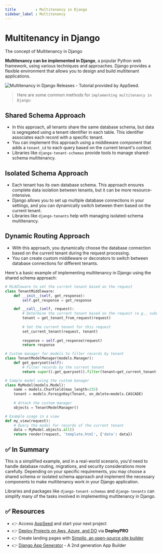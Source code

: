 ```yaml
---
title         : Multitenancy in Django
sidebar_label : Multitenancy
---
```


# Multitenancy in Django

<SubHeading>The concept of Multitenancy in Django</SubHeading>

**Multitenancy can be implemented in Django**, a popular Python web framework, using various techniques and approaches. 
Django provides a flexible environment that allows you to design and build multitenant applications. 

![Multitenancy in Django Releases - Tutorial provided by AppSeed.](https://user-images.githubusercontent.com/51070104/268675023-54ea4ace-a8ad-442b-9b43-2ba12a6403ba.jpg)

> Here are some common methods for `implementing multitenancy in Django`:

## **Shared Schema Approach**

- In this approach, all tenants share the same database schema, but data is segregated using a tenant identifier in each table. This identifier associates each record with a specific tenant.
- You can implement this approach using a middleware component that adds a `tenant_id` to each query based on the current tenant's context.
- Libraries like `django-tenant-schemas` provide tools to manage shared-schema multitenancy.

## **Isolated Schema Approach**

- Each tenant has its own database schema. This approach ensures complete data isolation between tenants, but it can be more resource-intensive.
- Django allows you to set up multiple database connections in your settings, and you can dynamically switch between them based on the current tenant.
- Libraries like `django-tenants` help with managing isolated-schema multitenancy.

## **Dynamic Routing Approach**

- With this approach, you dynamically choose the database connection based on the current tenant during the request processing.
- You can create custom middleware or decorators to switch between database connections for different tenants.

Here's a basic example of implementing multitenancy in Django using the shared schema approach:

```python
# Middleware to set the current tenant based on the request
class TenantMiddleware:
    def __init__(self, get_response):
        self.get_response = get_response

    def __call__(self, request):
        # Determine the current tenant based on the request (e.g., subdomain, header, etc.)
        tenant = get_tenant_from_request(request)
        
        # Set the current tenant for this request
        set_current_tenant(request, tenant)
        
        response = self.get_response(request)
        return response

# Custom manager for models to filter records by tenant
class TenantModelManager(models.Manager):
    def get_queryset(self):
        # Filter records by the current tenant
        return super().get_queryset().filter(tenant=get_current_tenant())

# Sample model using the custom manager
class MyModel(models.Model):
    name = models.CharField(max_length=255)
    tenant = models.ForeignKey(Tenant, on_delete=models.CASCADE)
    
    # Attach the custom manager
    objects = TenantModelManager()

# Example usage in a view
def my_view(request):
    # Query the model for records of the current tenant
    data = MyModel.objects.all()
    return render(request, 'template.html', {'data': data})
```

## ✅ In Summary

This is a simplified example, and in a real-world scenario, you'd need to handle database routing, migrations, and security considerations more carefully. 
Depending on your specific requirements, you may choose a shared schema or isolated schema approach and implement the necessary components to make multitenancy work in your Django application. 

Libraries and packages like `django-tenant-schemas` and `django-tenants` can simplify many of the tasks involved in implementing multitenancy in Django.

## ✅ Resources 

- 👉 Access [AppSeed](https://appseed.us/) and start your next project
- 👉 [Deploy Projects on Aws, Azure, and DO](https://www.docs.deploypro.dev/) via **DeployPRO**
- 👉 Create landing pages with [Simpllo, an open-source site builder](https://www.simpllo.com/)
- 👉 [Django App Generator](https://app-generator.dev/django/) - A 2nd generation App Builder
